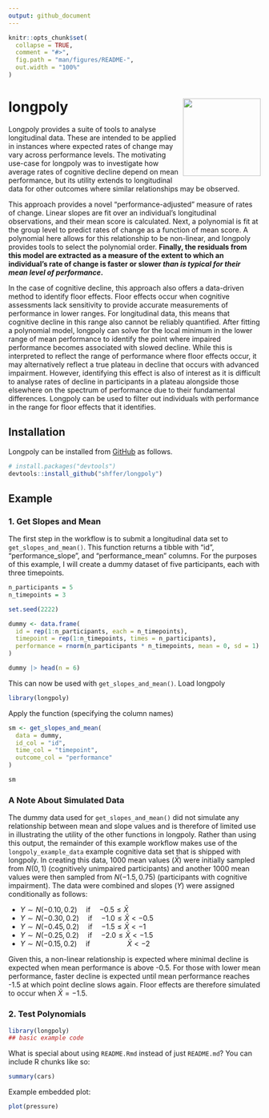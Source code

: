 ```yaml
---
output: github_document
---
```


<!-- README.md is generated from README.Rmd. Please edit that file -->

```r
knitr::opts_chunk$set(
  collapse = TRUE,
  comment = "#>",
  fig.path = "man/figures/README-",
  out.width = "100%"
)
```

# longpoly <a href="https://github.com/shffer/longpoly"><img src="man/figures/longpoly_logo.png" align="right" height="155"/></a>

<!-- badges: start -->

<!-- badges: end -->

Longpoly provides a suite of tools to analyse longitudinal data. These are intended to be applied in instances where expected rates of change may vary across performance levels. The motivating use-case for longpoly was to investigate how average rates of cognitive decline depend on mean performance, but its utility extends to longitudinal data for other outcomes where similar relationships may be observed.

This approach provides a novel "performance-adjusted" measure of rates of change. Linear slopes are fit over an individual's longitudinal observations, and their mean score is calculated. Next, a polynomial is fit at the group level to predict rates of change as a function of mean score. A polynomial here allows for this relationship to be non-linear, and longpoly provides tools to select the polynomial order. **Finally, the residuals from this model are extracted as a measure of the extent to which an individual's rate of change is faster or slower *than is typical for their mean level of performance*.**

In the case of cognitive decline, this approach also offers a data-driven method to identify floor effects. Floor effects occur when cognitive assessments lack sensitivity to provide accurate measurements of performance in lower ranges. For longitudinal data, this means that cognitive decline in this range also cannot be reliably quantified. After fitting a polynomial model, longpoly can solve for the local minimum in the lower range of mean performance to identify the point where impaired performance becomes associated with slowed decline. While this is interpreted to reflect the range of performance where floor effects occur, it may alternatively reflect a true plateau in decline that occurs with advanced impairment. However, identifying this effect is also of interest as it is difficult to analyse rates of decline in participants in a plateau alongside those elsewhere on the spectrum of performance due to their fundamental differences. Longpoly can be used to filter out individuals with performance in the range for floor effects that it identifies.

## Installation

Longpoly can be installed from [GitHub](https://github.com/shffer/longpoly) as follows.

``` r
# install.packages("devtools")
devtools::install_github("shffer/longpoly")
```

## Example
### 1. Get Slopes and Mean
The first step in the workflow is to submit a longitudinal data set to `get_slopes_and_mean()`. This function returns a tibble with "id", "performance_slope", and "performance_mean" columns. For the purposes of this example, I will create a dummy dataset of five participants, each with three timepoints.


```r
n_participants = 5
n_timepoints = 3

set.seed(2222)

dummy <- data.frame(
  id = rep(1:n_participants, each = n_timepoints),
  timepoint = rep(1:n_timepoints, times = n_participants),
  performance = rnorm(n_participants * n_timepoints, mean = 0, sd = 1)
)

dummy |> head(n = 6)
```

This can now be used with `get_slopes_and_mean()`. Load longpoly

```r
library(longpoly)
```

Apply the function (specifying the column names)

```r
sm <- get_slopes_and_mean(
  data = dummy,
  id_col = "id",
  time_col = "timepoint",
  outcome_col = "performance"
)

sm
```

### A Note About Simulated Data

The dummy data used for `get_slopes_and_mean()` did not simulate any relationship between mean and slope values and is therefore of limited use in illustrating the utility of the other functions in longpoly. Rather than using this output, the remainder of this example workflow makes use of the `longpoly_example_data` example cognitive data set that is shipped with longpoly. In creating this data, 1000 mean values ($\bar{X}$) were initially sampled from $N(0, 1)$ (cognitively unimpaired participants) and another 1000 mean values were then sampled from $N(-1.5, 0.75)$ (participants with cognitive impairment). The data were combined and slopes ($Y$) were assigned conditionally as follows:


- $Y \sim N(-0.10, 0.2)$  if  $-0.5 \le \bar{X}$
- $Y \sim N(-0.30, 0.2)$  if  $-1.0 \le \bar{X} < -0.5$
- $Y \sim N(-0.45, 0.2)$  if  $-1.5 \le \bar{X} < -1$
- $Y \sim N(-0.25, 0.2)$  if  $-2.0 \le \bar{X} < -1.5$
- $Y \sim N(-0.15, 0.2)$  if      $\bar{X} < -2$

Given this, a non-linear relationship is expected where minimal decline is expected when mean performance is above -0.5. For those with lower mean performance, faster decline is expected until mean performance reaches -1.5 at which point decline slows again. Floor effects are therefore simulated to occur when $\bar{X} = -1.5$.  

### 2. Test Polynomials

```r
library(longpoly)
## basic example code
```

What is special about using `README.Rmd` instead of just `README.md`? You can include R chunks like so:

```r
summary(cars)
```

Example embedded plot:

```r
plot(pressure)
```
